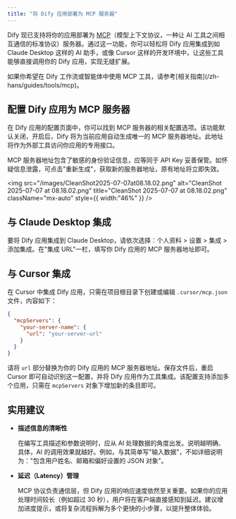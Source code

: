 ```yaml
---
title: "将 Dify 应用部署为 MCP 服务器"
---
```


Dify 现已支持将你的应用部署为 [MCP](https://modelcontextprotocol.io/introduction)（模型上下文协议，一种让 AI 工具之间相互通信的标准协议）服务器。通过这一功能，你可以轻松将 Dify 应用集成到如 Claude Desktop 这样的 AI 助手，或像 Cursor 这样的开发环境中，让这些工具能够直接调用你的 Dify 应用，实现无缝扩展。

<Note>
  如果你希望在 Dify 工作流或智能体中使用 MCP 工具，请参考[相关指南](/zh-hans/guides/tools/mcp)。
</Note>

## 配置 Dify 应用为 MCP 服务器

在 Dify 应用的配置页面中，你可以找到 MCP 服务器的相关配置选项。该功能默认关闭，开启后，Dify 将为当前应用自动生成唯一的 MCP 服务器地址。此地址将作为外部工具访问你应用的专用接口。

<Danger>
  MCP 服务器地址包含了敏感的身份验证信息，应等同于 API Key 妥善保管。如怀疑信息泄露，可点击"重新生成"，获取新的服务器地址，原有地址将立即失效。
</Danger>

<img
  src="/images/CleanShot2025-07-07at08.18.02.png"
  alt="CleanShot 2025-07-07 at 08.18.02.png"
  title="CleanShot 2025-07-07 at 08.18.02.png"
  className="mx-auto"
  style={{ width:"46%" }}
/>

## 与 Claude Desktop 集成

要将 Dify 应用集成到 Claude Desktop，请依次选择：个人资料 > 设置 > 集成 > 添加集成。在"集成 URL"一栏，填写你 Dify 应用的 MCP 服务器地址即可。

## 与 Cursor 集成

在 Cursor 中集成 Dify 应用，只需在项目根目录下创建或编辑 `.cursor/mcp.json` 文件，内容如下：

```json
{
  "mcpServers": {
    "your-server-name": {
      "url": "your-server-url"
    }
  }
}
```

请将 `url` 部分替换为你的 Dify 应用的 MCP 服务器地址。保存文件后，重启 Cursor 即可自动识别这一配置，并将 Dify 应用作为工具集成。该配置支持添加多个应用，只需在 `mcpServers` 对象下增加新的条目即可。

## 实用建议

- **描述信息的清晰性**

  在编写工具描述和参数说明时，应从 AI 处理数据的角度出发。说明越明确、具体，AI 的调用效果就越好。例如，与其简单写"输入数据"，不如详细说明为："包含用户姓名、邮箱和偏好设置的 JSON 对象"。

- **延迟（Latency）管理**

  MCP 协议负责通信层，但 Dify 应用的响应速度依然至关重要。如果你的应用处理时间较长（例如超过 30 秒），用户将在客户端直接感知到延迟。建议增加进度提示，或将复杂流程拆解为多个更快的小步骤，以提升整体体验。
